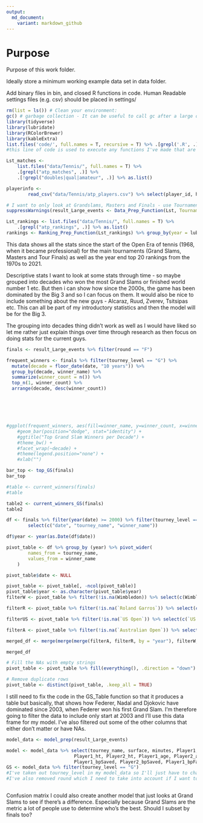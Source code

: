 ```yaml
---
output:
  md_document:
    variant: markdown_github
---
```


# Purpose

Purpose of this work folder.

Ideally store a minimum working example data set in data folder.

Add binary files in bin, and closed R functions in code. Human Readable settings files (e.g. csv) should be placed in settings/


```r

rm(list = ls()) # Clean your environment:
gc() # garbage collection - It can be useful to call gc after a large object has been removed, as this may prompt R to return memory to the operating system.
library(tidyverse)
library(lubridate)
library(RColorBrewer)
library(kableExtra)
list.files('code/', full.names = T, recursive = T) %>% .[grepl('.R', .)] %>% as.list() %>% walk(~source(.))
#this line of code is used to execute any functions I've made that are in the code folder
```


```r
Lst_matches <- 
    list.files("data/Tennis/", full.names = T) %>% 
    .[grepl("atp_matches", .)] %>% 
    .[!grepl("doubles|qual|amateur", .)] %>% as.list()

playerinfo <-
        read_csv("data/Tennis/atp_players.csv") %>% select(player_id, hand, height)

# I want to only look at Grandslams, Masters and Finals - use Tournament_Inputs to filter.
suppressWarnings(result_Large_events <- Data_Prep_Function(Lst, Tournament_Inputs = c("G", "M", "F")))

Lst_rankings <- list.files("data/Tennis/", full.names = T) %>% 
    .[grepl("atp_rankings", .)] %>% as.list()
rankings <- Ranking_Prep_Function(Lst_rankings) %>% group_by(year = lubridate::year(date)) %>% filter(date == max(date))
```
This data shows all the stats since the start of the Open Era of tennis (1968, when it became professional) for the main tournaments (Grand Slams, Masters and Tour Finals) as well as the year end top 20 rankings from the 1970s to 2021.

Descriptive stats
I want to look at some stats through time - so maybe grouped into decades who won the most Grand Slams or finished world number 1 etc. But then i can show how since the 2000s, the game has been dominated by the Big 3 and so I can focus on them. It would also be nice to include something about the new guys - Alcaraz, Ruud, Zverev, Tsitsipas etc. This can all be part of my introductory statistics and then the model will be for the Big 3. 

The grouping into decades thing didn't work as well as I would have liked so let me rather just explain things over time through research as then focus on doing stats for the current guys.

```r
finals <- result_Large_events %>% filter(round == "F")

frequent_winners <- finals %>% filter(tourney_level == "G") %>% 
  mutate(decade = floor_date(date, "10 years")) %>%
  group_by(decade, winner_name) %>%
  summarize(winner_count = n()) %>%
  top_n(1, winner_count) %>%
  arrange(decade, desc(winner_count)) 






#ggplot(frequent_winners, aes(fill=winner_name, y=winner_count, x=winner_name)) + 
    #geom_bar(position="dodge", stat="identity") +
    #ggtitle("Top Grand Slam Winners per Decade") +
    #theme_bw() +
    #facet_wrap(~decade) +
    #theme(legend.position="none") +
    #xlab("")
```
```r
bar_top <- top_GS(finals)
bar_top
```

```r
#table <- current_winners(finals)
#table
```
```r
table2 <- current_winners_GS(finals)
table2
```
```r
df <- finals %>% filter(year(date) >= 2000) %>% filter(tourney_level == "G") %>%
        select(c("date", "tourney_name", "winner_name"))

df$year <- year(as.Date(df$date))

pivot_table <- df %>% group_by (year) %>% pivot_wider(
        names_from = tourney_name,
        values_from = winner_name
    )

pivot_table$date <- NULL

pivot_table <- pivot_table[, -ncol(pivot_table)]
pivot_table$year <- as.character(pivot_table$year)
filterW <- pivot_table %>% filter(!is.na(Wimbledon)) %>% select(c(Wimbledon))

filterR <- pivot_table %>% filter(!is.na(`Roland Garros`)) %>% select(c(`Roland Garros`))

filterUS <- pivot_table %>% filter(!is.na(`US Open`)) %>% select(c(`US Open`))

filterA <- pivot_table %>% filter(!is.na(`Australian Open`)) %>% select(c(`Australian Open`))

merged_df <- merge(merge(merge(filterA, filterR, by = "year"), filterW, by = "year"), filterUS, by = "year")

merged_df

# Fill the NAs with empty strings
pivot_table <- pivot_table %>% fill(everything(), .direction = "down")

# Remove duplicate rows
pivot_table <- distinct(pivot_table, .keep_all = TRUE)
```



I still need to fix the code in the GS_Table function so that it produces a table but basically, that shows how Federer, Nadal and Djokovic have dominated since 2003, when Federer won his first Grand Slam. 
I'm therefore going to filter the data to include only start at 2003 and I'll use this data frame for my model. I've also filtered out some of the other columns that either don't matter or have NAs.
```r
model_data <- model_prep(result_Large_events) 

model <- model_data %>% select(tourney_name, surface, minutes, Player1, Player2, Player1_Rank, Player2_Rank, 
                         Player1_ht, Player2_ht, Player1_age, Player2_age, Player1_1stin, Player2_1stin, Player1_ace, Player2_ace,
                         Player1_bpSaved, Player2_bpSaved, Player1_bpFaced, Player2_bpFaced, Match_Winner)
GS <- model_data %>% filter(tourney_level == "G")
#I've taken out tourney_level in my model_data so I'll just have to change that if I want to subset by Grand Slam
#I've also removed round which I need to take into account if I want to subset by finals



```


Confusion matrix
I could also create another model that just looks at Grand Slams to see if there's a difference. Especially because Grand Slams are the metric a lot of people use to determine who's the best.
Should I subset by finals too?








